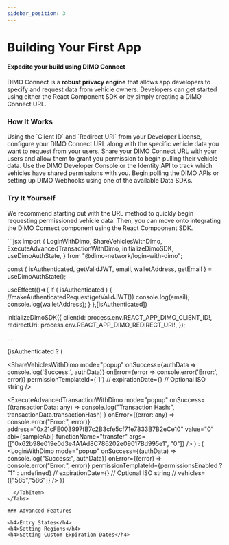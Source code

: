 ```yaml
---
sidebar_position: 3
---
```



# Building Your First App

<h4>Expedite your build using DIMO Connect</h4>

DIMO Connect is a **robust privacy engine** that allows app developers to
specify and request data from vehicle owners. Developers can get started using
either the React Component SDK or by simply creating a DIMO Connect URL.

### How It Works

<Stepper>
  <Step title="Configure Your URL" image="/img/ConfigureConnectURL.png">
    Using the `Client ID` and `Redirect URI` from your Developer License, configure your DIMO Connect URL along with the specific vehicle data you want to request from your users.
  </Step>

<Step title="Share with Users" image="/img/ShareWithUsers.png">
  Share your DIMO Connect URL with your users and allow them to grant you
  permission to begin pulling their vehicle data.
</Step>

<Step title="Check Vehicle Status" image="/img/VehiclesTable.png">
  Use the DIMO Developer Console or the Identity API to track which vehicles
  have shared permissions with you.
</Step>

  <Step title="Start Getting Data" image="/img/TelemetrySample.png">
    Begin polling the DIMO APIs or setting up DIMO Webhooks using one of the available Data SDKs.
  </Step>
</Stepper>

### Try It Yourself

We recommend starting out with the URL method to quickly begin requesting
permissioned vehicle data. Then, you can move onto integrating the DIMO Connect
component using the React Compoonent SDK.

<Tabs>
  <TabItem value="URL Method" label="URL Method">
    <DimoUrlBuilder />
  </TabItem>
  <TabItem value="SDK Method" label="SDK Method">
  ```jsx
  import {
    LoginWithDimo,
    ShareVehiclesWithDimo,
    ExecuteAdvancedTransactionWithDimo,
    initializeDimoSDK,
    useDimoAuthState,
} from "@dimo-network/login-with-dimo";

const { isAuthenticated, getValidJWT, email, walletAddress, getEmail } =
useDimoAuthState();

useEffect(()=>{ if ( isAuthenticated ) {
//makeAuthenticatedRequest(getValidJWT()) console.log(email);
console.log(walletAddress); } },[isAuthenticated])

initializeDimoSDK({ clientId: process.env.REACT_APP_DIMO_CLIENT_ID!,
redirectUri: process.env.REACT_APP_DIMO_REDIRECT_URI!, });

...

{isAuthenticated ? (

<ShareVehiclesWithDimo
  mode="popup"
  onSuccess={authData => console.log('Success:', authData)}
  onError={error => console.error('Error:', error)}
  permissionTemplateId={'1'}
  // expirationDate={} // Optional ISO string
/>

  <ExecuteAdvancedTransactionWithDimo
    mode="popup"
    onSuccess={(transactionData: any) =>
      console.log("Transaction Hash:", transactionData.transactionHash)
    }
    onError={(error: any) => console.error("Error:", error)}
    address="0x21cFE003997fB7c2B3cfe5cf71e7833B7B2eCe10"
    value="0"
    abi={sampleAbi}
    functionName="transfer"
    args={["0x62b98e019e0d3e4A1Ad8C786202e09017Bd995e1", "0"]}
  />
) : (
  <LoginWithDimo
    mode="popup"
    onSuccess={(authData) => console.log("Success:", authData)}
    onError={(error) => console.error("Error:", error)}
    permissionTemplateId={permissionsEnabled ? "1" : undefined}
    // expirationDate={} // Optional ISO string
    // vehicles={["585","586"]}
  />
)}
```
  </TabItem>
</Tabs>

### Advanced Features

<h4>Entry States</h4>
<h4>Setting Regions</h4>
<h4>Setting Custom Expiration Dates</h4>
